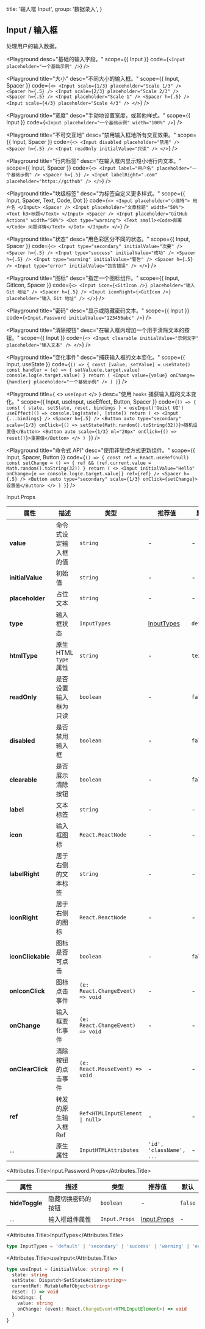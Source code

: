 
  title: '输入框 Input',
  group: '数据录入',
}

## Input / 输入框

处理用户的输入数据。

<Playground
  desc="基础的输入字段。"
  scope={{ Input }}
  code={`
<Input placeholder="一个基础示例" />
`}
/>

<Playground
  title="大小"
  desc="不同大小的输入框。"
  scope={{ Input, Spacer }}
  code={`
<>
  <Input scale={1/3} placeholder="Scale 1/3" /> <Spacer h={.5} />
  <Input scale={2/3} placeholder="Scale 2/3" /> <Spacer h={.5} />
  <Input placeholder="Scale 1" /> <Spacer h={.5} />
  <Input scale={4/3} placeholder="Scale 4/3" />
</>
`}
/>

<Playground
  title="宽度"
  desc="手动地设置宽度，或其他样式。"
  scope={{ Input }}
  code={`
<Input placeholder="一个基础示例" width="100%" />
`}
/>

<Playground
  title="不可交互地"
  desc="禁用输入框地所有交互效果。"
  scope={{ Input, Spacer }}
  code={`
<>
  <Input disabled placeholder="禁用" />
  <Spacer h={.5} />
  <Input readOnly initialValue="只读" />
</>
`}
/>

<Playground
  title="行内标签"
  desc="在输入框内显示短小地行内文本。"
  scope={{ Input, Spacer }}
  code={`
<>
  <Input label="用户名" placeholder="一个基础示例" />
  <Spacer h={.5} />
  <Input labelRight=".com" placeholder="https://github" />
</>
`}
/>

<Playground
  title="块级标签"
  desc="为标签自定义更多样式。"
  scope={{ Input, Spacer, Text, Code, Dot }}
  code={`
<>
  <Input placeholder="小维特">
    用户名
  </Input>
  <Spacer />
  <Input placeholder="文章标题" width="50%">
    <Text h3>标题</Text>
  </Input>
  <Spacer />
  <Input placeholder="GitHub Actions" width="50%">
    <Dot type="warning">
      <Text small><Code>部署</Code> 问题详情</Text>
    </Dot>
  </Input>
</>
`}
/>

<Playground
  title="状态"
  desc="用色彩区分不同的状态。"
  scope={{ Input, Spacer }}
  code={`
<>
  <Input type="secondary" initialValue="次要" />
  <Spacer h={.5} />
  <Input type="success" initialValue="成功" />
  <Spacer h={.5} />
  <Input type="warning" initialValue="警告" />
  <Spacer h={.5} />
  <Input type="error" initialValue="包含错误" />
</>
`}
/>

<Playground
  title="图标"
  desc="指定一个图标组件。"
  scope={{ Input, GitIcon, Spacer }}
  code={`
<>
  <Input icon={<GitIcon />} placeholder="输入 Git 地址" />
  <Spacer h={.5} />
  <Input iconRight={<GitIcon />} placeholder="输入 Git 地址" />
</>
`}
/>

<Playground
  title="密码"
  desc="显示或隐藏密码文本。"
  scope={{ Input }}
  code={`
<Input.Password initialValue="123456abc" />
`}
/>

<Playground
  title="清除按钮"
  desc="在输入框内增加一个用于清除文本的按钮。"
  scope={{ Input }}
  code={`
<>
  <Input clearable initialValue="示例文字" placeholder="输入文本" />
</>
`}
/>

<Playground
  title="变化事件"
  desc="捕获输入框的文本变化。"
  scope={{ Input, useState }}
  code={`
() => {
  const [value, setValue] = useState()
  const handler = (e) => {
    setValue(e.target.value)
    console.log(e.target.value)
  }
  return (
    <Input value={value} onChange={handler} placeholder="一个基础示例" />
  )
}
`}
/>

<Playground
  title={
    <>
      <Code>useInput</Code>
    </>
  }
  desc="使用 `hooks` 捕获输入框的文本变化。"
  scope={{ Input, useInput, useEffect, Button, Spacer }}
  code={`
() => {
  const { state, setState, reset, bindings } = useInput('Geist UI')
  useEffect(() => console.log(state), [state])
  return (
    <>
      <Input {...bindings} />
      <Spacer h={.5} />
      <Button auto type="secondary" scale={1/3} onClick={() => setState(Math.random().toString(32))}>随机设置值</Button>
      <Button auto scale={1/3} ml="20px" onClick={() => reset()}>重置值</Button>
    </>
  )
}
`}
/>

<Playground
  title="命令式 API"
  desc="使用非受控方式更新组件。"
  scope={{ Input, Spacer, Button }}
  code={`
() => {
  const ref = React.useRef(null)
  const setChange = () => {
    ref && (ref.current.value = Math.random().toString(32))
  }
  return (
    <>
      <Input initialValue="Hello" onChange={e => console.log(e.target.value)} ref={ref} />
      <Spacer h={.5} />
      <Button auto type="secondary" scale={1/3} onClick={setChange}>设置值</Button>
    </>
  )
}
`}
/>

<Attributes edit="/pages/zh-cn/components/input.mdx">
<Attributes.Title>Input.Props</Attributes.Title>

| 属性              | 描述                  | 类型                                           | 推荐值                    | 默认      |
| ----------------- | --------------------- | ---------------------------------------------- | ------------------------- | --------- |
| **value**         | 命令式设定输入框的值  | `string`                                       | -                         | -         |
| **initialValue**  | 初始值                | `string`                                       | -                         | -         |
| **placeholder**   | 占位文本              | `string`                                       | -                         | -         |
| **type**          | 输入框状态            | `InputTypes`                                   | [InputTypes](#inputtypes) | `default` |
| **htmlType**      | 原生 HTML `type` 属性 | `string`                                       | -                         | `text`    |
| **readOnly**      | 是否设置输入框为只读  | `boolean`                                      | -                         | `false`   |
| **disabled**      | 是否禁用输入框        | `boolean`                                      | -                         | `false`   |
| **clearable**     | 是否展示清除按钮      | `boolean`                                      | -                         | `false`   |
| **label**         | 文本标签              | `string`                                       | -                         | -         |
| **icon**          | 输入框图标            | `React.ReactNode`                              | -                         | -         |
| **labelRight**    | 居于右侧的文本标签    | `string`                                       | -                         | -         |
| **iconRight**     | 居于右侧的图标        | `React.ReactNode`                              | -                         | -         |
| **iconClickable** | 图标是否可点击        | `boolean`                                      | -                         | `false`   |
| **onIconClick**   | 图标点击事件          | `(e: React.ChangeEvent) => void`               | -                         | -         |
| **onChange**      | 输入框变化事件        | `(e: React.ChangeEvent) => void`               | -                         | -         |
| **onClearClick**  | 清除按钮的点击事件    | `(e: React.MouseEvent) => void`                | -                         | -         |
| **ref**           | 转发的原生输入框 Ref  | <Code>Ref<HTMLInputElement &#124; null></Code> | -                         | -         |
| ...               | 原生属性              | `InputHTMLAttributes`                          | `'id', 'className', ...`  | -         |

<Attributes.Title>Input.Password.Props</Attributes.Title>

| 属性           | 描述               | 类型          | 推荐值                      | 默认    |
| -------------- | ------------------ | ------------- | --------------------------- | ------- |
| **hideToggle** | 隐藏切换密码的按钮 | `boolean`     | -                           | `false` |
| ...            | 输入框组件属性     | `Input.Props` | [Input.Props](#input.props) | -       |

<Attributes.Title>InputTypes</Attributes.Title>

```ts
type InputTypes = 'default' | 'secondary' | 'success' | 'warning' | 'error'
```

<Attributes.Title>useInput</Attributes.Title>

```ts
type useInput = (initialValue: string) => {
  state: string
  setState: Dispatch<SetStateAction<string>>
  currentRef: MutableRefObject<string>
  reset: () => void
  bindings: {
    value: string
    onChange: (event: React.ChangeEvent<HTMLInputElement>) => void
  }
}
```

</Attributes>

